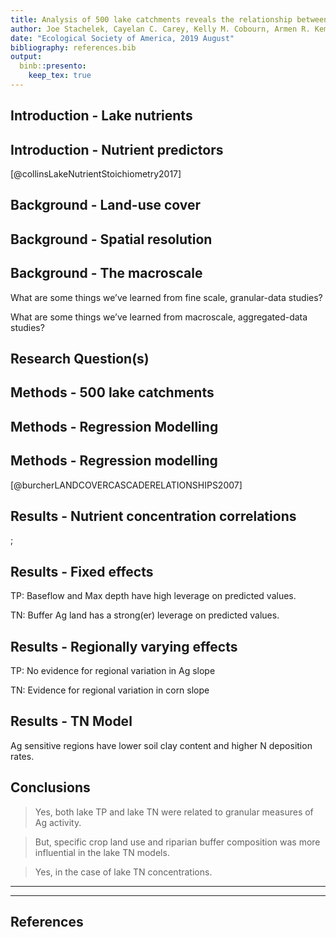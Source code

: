 ```yaml
---
title: Analysis of 500 lake catchments reveals the relationship between crop type, fertilizer and manure inputs and lake nutrient concentrations
author: Joe Stachelek, Cayelan C. Carey, Kelly M. Cobourn, Armen R. Kemanian, Tyler Wagner, Kathleen C. Weathers, Weizhe Weng and Patricia A. Soranno
date: "Ecological Society of America, 2019 August"
bibliography: references.bib
output: 
  binb::presento:
    keep_tex: true
---
```


## Introduction - Lake nutrients
\small

<!-- \alert{Ag land-use is associated with higher lake nutrient concentrations} -->

\vspace{2em}

\centerline{\includegraphics[width=13cm]{images/tn_vs_ag.png}}\hspace*{8cm}

## Introduction - Nutrient predictors
\small

\begin{columns}
\begin{column}{0.5\textwidth}
\begin{itemize}[leftmargin=*]
\item \begin{tabular}{cc}
        \raisebox{-.5\height}{\includegraphics[width=0.08\paperwidth]{images/input_key}} & Nutrient inputs - Fertilizer and manure applications
       \end{tabular}
\item \begin{tabular}{cc}
        \raisebox{-.5\height}{\includegraphics[width=0.08\paperwidth]{images/transport_key}} & Nutrient transport - Baseflow, soils, precipitation
        \end{tabular}
\item \begin{tabular}{cc}
        \raisebox{-.5\height}{\includegraphics[width=0.08\paperwidth]{images/proxy_key}} & Land-use cover - Specific crops, etc.
        \end{tabular}
\item \begin{tabular}{cc}
\raisebox{-.5\height}{\includegraphics[width=0.08\paperwidth]{images/buffer_key}} & Buffer composition - Land-use cover - Specific crops, etc.
\end{tabular}
\item \begin{tabular}{cc}
\raisebox{-.5\height}{\includegraphics[width=0.08\paperwidth]{images/lake_key}} & Lake characteristics - Depth, area, etc.
\end{tabular}
\end{itemize}
\end{column}
\begin{column}{0.5\textwidth}
\begin{itemize}[leftmargin=*]
\item
\end{itemize}
\end{column}
\end{columns}

\tiny [@collinsLakeNutrientStoichiometry2017]

## Background - Land-use cover
\small

\vspace{-2em}

<!-- \alert{Ag land-use is an aggregated measure}  -->
<!-- that may mask underlying relationships. -->

  \begin{figure}
    \includegraphics[width=11cm]{../../JournalSubmissions/lagos_ag/figures/cdl_vs_nlcd-1.png}
  \end{figure}

## Background - Spatial resolution
\small

<!-- \alert{Watershed land-use summaries are spatially coarse}  -->
 <!-- measures that may mask underlying relationships. -->

\vspace{-1.5em}

<!-- \draw [step=1.0,blue, very thick] (-4,-4) grid (2,2); -->
  \begin{tikzpicture}[remember picture, overlay]
  \node[rotate=90] at (-0.5,-3.3) {\footnotesize \alert{Poorly Buffered}};
  \draw[decoration={brace,mirror,raise=5pt,amplitude=0.2cm},decorate,line width=0.4mm]
  (0.3,-2.6) -- (0.3,-4);
  \end{tikzpicture}

  \begin{figure}
    \includegraphics[width=11cm]{../../JournalSubmissions/lagos_ag/figures/satellite-1.png}
  \end{figure}
  
## Background - The macroscale
\small

\vspace{-2em}

\begin{figure}
    \includegraphics[width=11cm]{images/granularity.png}
  \end{figure}

\vspace{-2em}
\noindent\makebox[\linewidth]{\rule{\paperwidth}{0.4pt}}

What are some things we’ve learned from fine scale, granular-data studies?

What are some things we’ve learned from macroscale, aggregated-data studies?

## Research Question(s)
\small

\textbf{1. Are more granular measures of Ag activity related to lake water quality (TN, TP) across hundreds of lakes and their watersheds?}

\vspace{1em}

\textbf{2. Do relationships between watershed land use and lake water quality vary spatially among hydrologic and climatic regions?}

<!-- [**Pictures?**] -->

## Methods - 500 lake catchments
\small

<!-- \alert{with high Ag land-use cover} -->

\begin{columns}
  \begin{column}[T]{0.5\textwidth}
    \includegraphics[width=5.5cm]{../../JournalSubmissions/lagos_ag/figures/11_map-1.png}
  \end{column}
  \begin{column}{0.02\textwidth}
  \end{column}
  \begin{column}[T]{0.35\textwidth}
    \vspace{2.5em}
    \includegraphics[width=4cm]{../../JournalSubmissions/lagos_ag/figures/trophic_state-1.png}
  \end{column}
\end{columns}

## Methods - Regression Modelling
\footnotesize

\textblockcolour{colorlgray}
\begin{textblock}{12}(1,2)
\small
\textbf{Model type:} \hspace{29pt} Hierarchical Bayesian\\ ~ \\ \textbf{Predictands:} \hspace{25pt} TP, TN \\ ~ \\ \textbf{Global predictors:} 12 Granular Ag variables\\ \hspace{111pt} 3 Lake and watershed characteristics \\ ~ \\ \textbf{Variable selection:} None (\emph{horseshoe} shrinkage) \\ ~ \\ \textbf{Regional predictors:} 7 Watershed land-use variables \\ ~ \\ \textbf{Model selection:} Cross-validation on watershed land-use
\end{textblock}

<!-- \textblockcolour{colorlgray} -->
<!-- \begin{textblock}{12}(1,6) -->
<!-- \small -->
<!-- \textbf{Model type:} \hspace{6pt} Hierarchical Bayesian \\ \textbf{Predictands:} \hspace{5pt} TP, TN \\ \textbf{Global predictors:} 12 Granular Ag variables \\ \hspace{0.2em} 3 Lake and watershed characteristics \\ \textbf{Variable selection:} None (horseshoe _shrinkage_ approach) \\ \textbf{Regionally varying predictors:} 7 Watershed land-use variables \\ \textbf{Model selection:} Cross-validation among watershed land-use -->
<!-- \end{textblock} -->

## Methods - Regression modelling
\small

\alert{Watershed land use as a regionally varying predictor.} \par \vspace{-1em}\tiny[@burcherLANDCOVERCASCADERELATIONSHIPS2007]\small

<!-- WS land use is a proxy for unmeasured Ag activities -->

<!-- Evaluate spatial variation in the relationships between lake nutrients and Ag proxies. -->

<!-- ### Assumption 2 -->

\begin{figure}
    \includegraphics[width=11cm]{../../JournalSubmissions/lagos_ag/figures/02_hierarchical_demo-1.png}
  \end{figure}
  
## Results - Nutrient concentration correlations

\tikz[overlay,remember picture] \node[opacity=1, at=(current page.center)]{%
  \includegraphics[width=0.9\paperwidth]{../../JournalSubmissions/lagos_ag/figures/dotplot-1}};

<!-- ## Methods - Statistical modelling -->
<!-- \small -->

<!-- \alert{Build a multivariate model to explain nutrients in lakes} that: -->

<!-- \vspace{1em} -->

<!-- 1\. Tests for spatial variation in nutrient versus land use relationships -->

<!-- > \raggedright All predictors were treated as global (fixed) effects except for watershed land-use which was treated as spatially varying. -->

<!-- > \raggedright Model selection by leave-one-out cross validation to arrive at the "best" watershed land use predictor. -->

<!-- Therefore, \alert{we modelled the relationship between land use variables and lake nutrients as spatially variable}.  -->

<!-- Spatial random effects estimates are weighted by sample size. -->
<!-- \vspace{1em} -->

<!-- ## Methods - Statistical modelling -->
<!-- \small -->

<!-- \alert{Build a multivariate model to explain nutrients in lakes} that: -->

<!-- \vspace{1em} -->

<!-- 2\. Allows for interpretation of variable importance -->

<!-- > \raggedright Fit model in a Bayesian framework where predictor coefficients are given "horseshoe" priors. \tiny [@carvalhoHorseshoeEstimatorSparse2010] -->

<!-- \vspace{-1em} -->

<!-- \begin{center} -->
<!-- \includegraphics[height=3.8cm]{images/horseshoe_carvalho.png} -->
<!-- \end{center} -->

<!-- ## Methods - Mixed modelling -->
<!-- \small -->

<!-- \textbf{One variable from each predictor category was treated as a global (fixed) effect} -->

<!-- \alert{For TP}, this was Buffer Ag, P fertilizer input, Baseflow, and Max depth. -->

<!-- \alert{For TN}, this was Buffer Ag, N fertilizer input, Soil organic carbon, and Max depth. -->

<!-- \textbf{Watershed land-use cover was treated as a spatially varying (random) effect} -->

<!-- \alert{For TN, TP}, this was one of Ag, Pasture, Corn, Soybeans, etc. -->

<!-- Many of the variables within predictor categories are related. -->

<!-- Choose fixed effect variables based on the single strongest relationship from the prior correlation analysis. -->

<!-- to intrepret the relative influence of each _category_ of predictors. -->

<!-- \vspace{1em} -->

<!-- [**figure**] -->

<!-- Therefore, \alert{we modelled a global relationship between most variables and lake nutrients}. -->

<!-- [**Cartoon model descriptions**] -->

<!-- Why are proxy variables used for spatial random effects? -->

<!-- Which variables were assigned to each category? -->

<!-- Modelling justification from Collins XXXX as well as Filstrup 2018. -->

## Results - Fixed effects
\footnotesize

TP: Baseflow and Max depth have high leverage on predicted values.
<!-- Fixed effect coefficients were markedly different among predictor categories. -->
<!-- # Note how different in magnitude baseflow and max depth are from the others. 
A one sd change in either will have a large effect on the fitted value -->

TN: Buffer Ag land has a strong(er) leverage on predicted values.

\begin{figure}
\includegraphics[height=5.5cm]{../../JournalSubmissions/lagos_ag/figures/fe-1.png}
\end{figure}

## Results - Regionally varying effects
\footnotesize

TP: No evidence for regional variation in Ag slope

TN: Evidence for regional variation in corn slope

\vspace{0.5em}

\begin{figure}
\includegraphics[height=5.3cm]{../../JournalSubmissions/lagos_ag/figures/re-1.png}
\end{figure}

## Results - TN Model
\small

Ag sensitive regions have lower soil clay content and higher N deposition rates.

\vspace{2em}

\begin{columns}
\column{5.5cm}
  \includegraphics[width=5.5cm]{../../JournalSubmissions/lagos_ag/figures/tn_re_hu4-1.png}
\column{5.5cm}
  \includegraphics[width=5.5cm]{../../JournalSubmissions/lagos_ag/figures/tn_re_compare-1.png}
\end{columns}
  
<!-- ## Discussion -->
<!-- \footnotesize -->

<!-- Lake TN in highlighted regions may be more sensitive to Ag because: -->
<!-- \vspace{2em} -->

<!-- Fields in these regions have more direct drainage due to higher prevalence of wetland soils. -->

<!-- Lakes in these regions are P limited so excess TN accumulates in the water column \tiny[@filstrupRelationshipChlorophyllPhosphorus2017]\footnotesize -->

<!-- Lakes in these regions are less hypereutrophic \tiny[@wagnerLandscapeDriversRegional2011]\footnotesize -->
<!-- <!-- 18 percent vs 12 percent (jsta calculated) --> 
<!-- <!-- TN not lower in these regions but still ... -->

<!-- Lakes in these regions are affected by an interaction among multiple land use types. -->

## Conclusions
\footnotesize

\textbf{1. Are more granular measures of Ag activity related to lake water quality (TN, TP) across hundreds of lakes and their watersheds?}

> Yes, both lake TP and lake TN were related to granular measures of Ag activity.

> \raggedright But, specific crop land use and riparian buffer composition was more influential in the lake TN models.

\vspace{-0.5em}

\textbf{2. Do relationships between Ag activities and lake water quality vary spatially among hydrologic and climatic regions?}

> Yes, in the case of lake TN concentrations. 

<!-- This variability may be related to differences in lake TP, atmospheric nitrogen deposition, or soil clay content. -->

<!-- Lake TP was most strongly related to Non-ag and transport variables like lake depth and baseflow.  -->

<!-- Lake TP is well described by a global model not accounting for inter-regional variation in predictor relationships. -->

<!-- The Lake TN models using Corn as a primary landuse variable had higher predictive accuracy than models using row crop cover. -->

<!-- \tiny \small (cite Collins et al. 2017) -->

<!-- ## Methods - Data -->
<!-- \small -->

<!-- \textblockcolour{colorlgray} -->
<!-- \begin{textblock}{12}(1,6) -->
<!-- \small -->
<!-- Inputs \hspace{17pt} - Fertilizer and manure applications\\Land use \hspace{2pt} - Ag, Pasture, Row crop, Corn, Soybeans, \\ \hspace{62pt} N-fixers, Small grains\\Transport \hspace{0pt} - Baseflow, Soil characteristics, Precipitation\\Buffers \hspace{13pt} - See \emph{Land use}\\Lake \hspace{26pt} - Max depth, Area, etc. -->
<!-- \end{textblock} -->

<!-- Correlation analysis to determine how lake nutrients are related to predictors from each category. -->

<!-- \begin{center} -->
<!-- \includegraphics[width=0.85\paperwidth]{images/correlation_diagram.png} -->
<!-- \end{center} -->

<!-- ## Results - Correlation analysis -->
<!-- \small -->

<!-- \alert{Lake phosphorus concentrations} are most strongly associated with \alert{lake characteristics and measures of watershed nutrient transport}. -->

<!-- TP ~ \raisebox{-.35\height}{\includegraphics[width=0.1\paperwidth]{images/lake_key}} > \raisebox{-.35\height}{\includegraphics[width=0.1\paperwidth]{images/transport_key}} > \raisebox{-.35\height}{\includegraphics[width=0.1\paperwidth]{images/proxy_key}} > \raisebox{-.35\height}{\includegraphics[width=0.1\paperwidth]{images/buffer_key}} > \raisebox{-.35\height}{\includegraphics[width=0.1\paperwidth]{images/input_key}} -->

<!-- \vspace{0.5em} -->

<!-- \alert{Lake nitrogen concentrations} are most strongly associated with \alert{agricultural land use and the composition of riparian buffers}. -->

<!-- TN ~ \raisebox{-.35\height}{\includegraphics[width=0.1\paperwidth]{images/proxy_key}} > \raisebox{-.35\height}{\includegraphics[width=0.1\paperwidth]{images/buffer_key}} > \raisebox{-.35\height}{\includegraphics[width=0.1\paperwidth]{images/input_key}} > \raisebox{-.35\height}{\includegraphics[width=0.1\paperwidth]{images/lake_key}} > \raisebox{-.35\height}{\includegraphics[width=0.1\paperwidth]{images/transport_key}} -->

____

____

## References

\tiny
